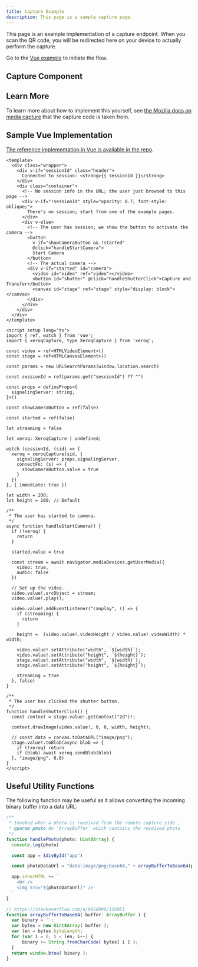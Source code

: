 ```yaml
---
title: Capture Example
description: This page is a sample capture page.
---
```



This page is an example implementation of a capture endpoint.  When you scan the QR code, you will be redirected here on your device to actually perform the capture.

Go to the [Vue example](/get-started/03-vue-example) to initiate the flow.

## Capture Component

<XeroqCapture
  signaling-server={SIGNALING_SERVER}
  client:only/>

## Learn More

To learn more about how to implement this yourself, see [the Mozilla docs on media capture](https://developer.mozilla.org/en-US/docs/Web/API/Media_Capture_and_Streams_API/Taking_still_photos) that the capture code is taken from.

## Sample Vue Implementation

[The reference implementation in Vue is available in the repo](https://github.com/CharlieDigital/xeroq/blob/main/docs/src/components/vue/xeroq-capture.vue).

```vue
<template>
  <div class="wrapper">
    <div v-if="sessionId" class="header">
      Connected to session: <strong>{{ sessionId }}</strong>
    </div>
    <div class="container">
      <!-- No session info in the URL; the user just browsed to this page -->
      <div v-if="!sessionId" style="opacity: 0.7; font-style: oblique;">
        There's no session; start from one of the example pages.
      </div>
      <div v-else>
        <!-- The user has session; we show the button to activate the camera -->
        <button
          v-if="showCameraButton && !started"
          @click="handleStartCamera">
          Start Camera
        </button>
        <!-- The actual camera -->
        <div v-if="started" id="camera">
          <video id="video" ref="video"></video>
          <button id="shutter" @click="handleShutterClick">Capture and Transfer</button>
          <canvas id="stage" ref="stage" style="display: block"></canvas>
        </div>
      </div>
    </div>
  </div>
</template>

<script setup lang="ts">
import { ref, watch } from 'vue';
import { xeroqCapture, type XeroqCapture } from 'xeroq';

const video = ref<HTMLVideoElement>()
const stage = ref<HTMLCanvasElement>()

const params = new URLSearchParams(window.location.search)

const sessionId = ref(params.get("sessionId") ?? "")

const props = defineProps<{
  signalingServer: string,
}>()

const showCameraButton = ref(false)

const started = ref(false)

let streaming = false

let xeroq: XeroqCapture | undefined;

watch (sessionId, (sid) => {
  xeroq = xeroqCapture(sid, {
    signalingServer: props.signalingServer,
    connectFn: (s) => {
      showCameraButton.value = true
    }
  })
}, { immediate: true })

let width = 200;
let height = 200; // Default

/**
 * The user has started to camera.
 */
async function handleStartCamera() {
  if (!xeroq) {
    return
  }

  started.value = true

  const stream = await navigator.mediaDevices.getUserMedia({
    video: true,
    audio: false
  })

  // Set up the video.
  video.value!.srcObject = stream;
  video.value!.play();

  video.value!.addEventListener("canplay", () => {
    if (streaming) {
      return
    }

    height =  (video.value!.videoHeight / video.value!.videoWidth) * width;

    video.value!.setAttribute("width", `${width}`);
    video.value!.setAttribute("height", `${height}`);
    stage.value!.setAttribute("width", `${width}`);
    stage.value!.setAttribute("height", `${height}`);

    streaming = true
  }, false)
}

/**
 * The user has clicked the shutter button.
 */
function handleShutterClick() {
  const context = stage.value!.getContext("2d")!;

  context.drawImage(video.value!, 0, 0, width, height);

  // const data = canvas.toDataURL("image/png");
  stage.value!.toBlob(async blob => {
    if (!xeroq) return
    if (blob) await xeroq.sendBlob(blob)
  }, "image/png", 0.8)
}
</script>
```

## Useful Utility Functions

The following function may be useful as it allows converting the incoming binary buffer into a data URL:

```ts
/**
 * Invoked when a photo is received from the remote capture side.,
 * @param photo An `ArrayBuffer` which contains the received photo
 */
function handlePhoto(photo: Uint8Array) {
  console.log(photo)

  const app = $divById("app")

  const photoDataUrl = "data:image/png;base64," + arrayBufferToBase64(photo)

  app.innerHTML += `
    <br />
    <img src="${photoDataUrl}" />
  `
}

// https://stackoverflow.com/a/9458996/116051
function arrayBufferToBase64( buffer: ArrayBuffer ) {
  var binary = '';
  var bytes = new Uint8Array( buffer );
  var len = bytes.byteLength;
  for (var i = 0; i < len; i++) {
      binary += String.fromCharCode( bytes[ i ] );
  }
  return window.btoa( binary );
}
```

